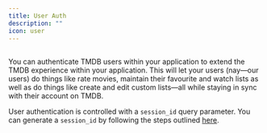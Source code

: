 ---
title: User Auth
description: ""
icon: user
---

##
You can authenticate TMDB users within your application to extend the TMDB experience within your
application. This will let your users (nay—our users) do things like rate movies, maintain their
favourite and watch lists as well as do things like create and edit custom lists—all while staying
in sync with their account on TMDB.

User authentication is controlled with a `session_id` query parameter. You can generate a `session_id`
by following the steps outlined [here](/api-reference/authentication/how-to-generate-a-session-id).

